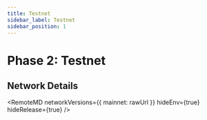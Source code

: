 ```yaml
---
title: Testnet
sidebar_label: Testnet
sidebar_position: 1
---
```


# Phase 2: Testnet

## Network Details



<RemoteMD
  networkVersions={{
    mainnet: rawUrl
  }}
  hideEnv={true}
  hideRelease={true}
/>


